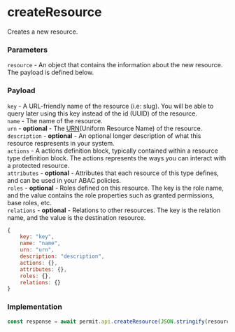 # createResource

Creates a new resource.

### Parameters

`resource` - An object that contains the information about the new resource. The payload is defined below.<br/>

### Payload

`key` - A URL-friendly name of the resource (i.e: slug). You will be able to query later using this key instead of the id (UUID) of the resource.<br/>
`name` - The name of the resource.<br/>
`urn` - **optional** - The [URN](https://en.wikipedia.org/wiki/Uniform_Resource_Name)(Uniform Resource Name) of the resource.<br/>
`description` - **optional** - An optional longer description of what this resource respresents in your system.<br/>
`actions` - A actions definition block, typically contained within a resource type definition block. The actions represents the ways you can interact with a protected resource.<br/>
`attributes` - **optional** - Attributes that each resource of this type defines, and can be used in your ABAC policies.<br/>
`roles` - **optional** - Roles defined on this resource. The key is the role name, and the value contains the role properties such as granted permissions, base roles, etc.<br/>
`relations` - **optional** - Relations to other resources. The key is the relation name, and the value is the destination resource.<br/>

```js
{
	key: "key",
	name: "name",
	urn: "urn",
	description: "description",
	actions: {},
	attributes: {},
	roles: {},
	relations: {}
}
```

### Implementation

```js
const response = await permit.api.createResource(JSON.stringify(resource));
```
